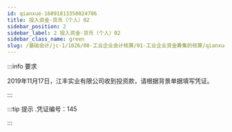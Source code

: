 ---
id: qianxue-16091813350024706
title: 投入资金-货币（个人）02
sidebar_position: 2
sidebar_label: 2 投入资金-货币（个人）02
sidebar_class_name: green
slug: /基础会计/jc-1/1026/08-工业企业会计核算/01-工业企业资金筹集的核算/qianxue-1609181234520847931/qianxue-16091813350024706/投入资金-货币（个人）02
---

:::info 要求

2019年11月17日，江丰实业有限公司收到投资款，请根据背景单据填写凭证。

:::

:::tip 提示
  .凭证编号：145 
:::
